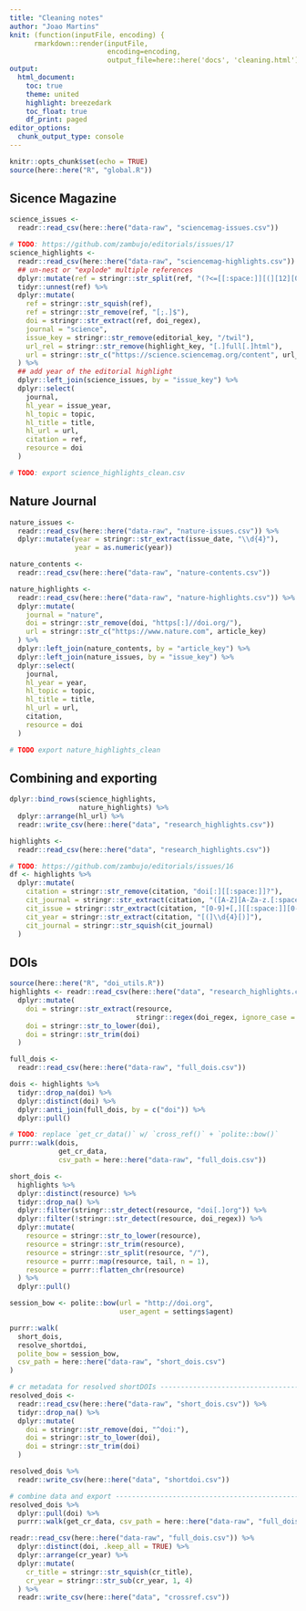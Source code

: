 ```yaml
---
title: "Cleaning notes"
author: "Joao Martins"
knit: (function(inputFile, encoding) { 
      rmarkdown::render(inputFile,
                        encoding=encoding, 
                        output_file=here::here('docs', 'cleaning.html')) })
output:
  html_document:
    toc: true
    theme: united
    highlight: breezedark
    toc_float: true
    df_print: paged
editor_options: 
  chunk_output_type: console
---
```


```r
knitr::opts_chunk$set(echo = TRUE)
source(here::here("R", "global.R"))
```

## Sicence Magazine

```r
science_issues <-
  readr::read_csv(here::here("data-raw", "sciencemag-issues.csv"))

# TODO: https://github.com/zambujo/editorials/issues/17
science_highlights <-
  readr::read_csv(here::here("data-raw", "sciencemag-highlights.csv")) %>%
  ## un-nest or "explode" multiple references
  dplyr::mutate(ref = stringr::str_split(ref, "(?<=[[:space:]][(][12][0-9]{3}[)][;])")) %>%
  tidyr::unnest(ref) %>%
  dplyr::mutate(
    ref = stringr::str_squish(ref),
    ref = stringr::str_remove(ref, "[;.]$"),
    doi = stringr::str_extract(ref, doi_regex),
    journal = "science",
    issue_key = stringr::str_remove(editorial_key, "/twil"),
    url_rel = stringr::str_remove(highlight_key, "[.]full[.]html"),
    url = stringr::str_c("https://science.sciencemag.org/content", url_rel)
  ) %>%
  ## add year of the editorial highlight
  dplyr::left_join(science_issues, by = "issue_key") %>%
  dplyr::select(
    journal,
    hl_year = issue_year,
    hl_topic = topic,
    hl_title = title,
    hl_url = url,
    citation = ref,
    resource = doi
  )

# TODO: export science_highlights_clean.csv
```

## Nature Journal

```r
nature_issues <-
  readr::read_csv(here::here("data-raw", "nature-issues.csv")) %>%
  dplyr::mutate(year = stringr::str_extract(issue_date, "\\d{4}"),
                year = as.numeric(year))

nature_contents <-
  readr::read_csv(here::here("data-raw", "nature-contents.csv"))

nature_highlights <-
  readr::read_csv(here::here("data-raw", "nature-highlights.csv")) %>%
  dplyr::mutate(
    journal = "nature",
    doi = stringr::str_remove(doi, "https[:]//doi.org/"),
    url = stringr::str_c("https://www.nature.com", article_key)
  ) %>%
  dplyr::left_join(nature_contents, by = "article_key") %>%
  dplyr::left_join(nature_issues, by = "issue_key") %>%
  dplyr::select(
    journal,
    hl_year = year,
    hl_topic = topic,
    hl_title = title,
    hl_url = url,
    citation,
    resource = doi
  )

# TODO export nature_highlights_clean
```


## Combining and exporting

```r
dplyr::bind_rows(science_highlights,
                 nature_highlights) %>%
  dplyr::arrange(hl_url) %>%
  readr::write_csv(here::here("data", "research_highlights.csv"))

highlights <-
  readr::read_csv(here::here("data", "research_highlights.csv"))

# TODO: https://github.com/zambujo/editorials/issues/16
df <- highlights %>%
  dplyr::mutate(
    citation = stringr::str_remove(citation, "doi[:][[:space:]]?"),
    cit_journal = stringr::str_extract(citation, "([A-Z][A-Za-z.[:space:]]+)+"),
    cit_issue = stringr::str_extract(citation, "[0-9]+[,][[:space:]][0-9–]+"),
    cit_year = stringr::str_extract(citation, "[(]\\d{4}[)]"),
    cit_journal = stringr::str_squish(cit_journal)
  )
```

## DOIs

```r
source(here::here("R", "doi_utils.R"))
highlights <- readr::read_csv(here::here("data", "research_highlights.csv")) %>%
  dplyr::mutate(
    doi = stringr::str_extract(resource,
                               stringr::regex(doi_regex, ignore_case = TRUE)),
    doi = stringr::str_to_lower(doi),
    doi = stringr::str_trim(doi)
  )

full_dois <-
  readr::read_csv(here::here("data-raw", "full_dois.csv"))

dois <- highlights %>%
  tidyr::drop_na(doi) %>%
  dplyr::distinct(doi) %>%
  dplyr::anti_join(full_dois, by = c("doi")) %>%
  dplyr::pull()

# TODO: replace `get_cr_data()` w/ `cross_ref()` + `polite::bow()`
purrr::walk(dois,
            get_cr_data,
            csv_path = here::here("data-raw", "full_dois.csv"))

short_dois <-
  highlights %>%
  dplyr::distinct(resource) %>%
  tidyr::drop_na() %>%
  dplyr::filter(stringr::str_detect(resource, "doi[.]org")) %>%
  dplyr::filter(!stringr::str_detect(resource, doi_regex)) %>%
  dplyr::mutate(
    resource = stringr::str_to_lower(resource),
    resource = stringr::str_trim(resource),
    resource = stringr::str_split(resource, "/"),
    resource = purrr::map(resource, tail, n = 1),
    resource = purrr::flatten_chr(resource)
  ) %>%
  dplyr::pull()

session_bow <- polite::bow(url = "http://doi.org",
                           user_agent = settings$agent)

purrr::walk(
  short_dois,
  resolve_shortdoi,
  polite_bow = session_bow,
  csv_path = here::here("data-raw", "short_dois.csv")
)

# cr metadata for resolved shortDOIs --------------------------------------
resolved_dois <-
  readr::read_csv(here::here("data-raw", "short_dois.csv")) %>%
  tidyr::drop_na() %>%
  dplyr::mutate(
    doi = stringr::str_remove(doi, "^doi:"),
    doi = stringr::str_to_lower(doi),
    doi = stringr::str_trim(doi)
  )

resolved_dois %>%
  readr::write_csv(here::here("data", "shortdoi.csv"))

# combine data and export -------------------------------------------------
resolved_dois %>%
  dplyr::pull(doi) %>%
  purrr::walk(get_cr_data, csv_path = here::here("data-raw", "full_dois.csv"))

readr::read_csv(here::here("data-raw", "full_dois.csv")) %>%
  dplyr::distinct(doi, .keep_all = TRUE) %>%
  dplyr::arrange(cr_year) %>%
  dplyr::mutate(
    cr_title = stringr::str_squish(cr_title),
    cr_year = stringr::str_sub(cr_year, 1, 4)
  ) %>%
  readr::write_csv(here::here("data", "crossref.csv"))

```
